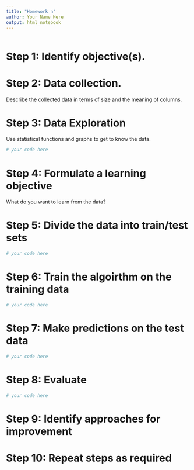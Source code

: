 ```yaml
---
title: "Homework n"
author: Your Name Here
output: html_notebook
---
```

```r

```

# Step 1: Identify objective(s).

# Step 2: Data collection.

Describe the collected data in terms of size and the meaning of columns.

# Step 3: Data Exploration

Use statistical functions and graphs to get to know the data.

```r
# your code here
```

# Step 4: Formulate a learning objective

What do you want to learn from the data?

# Step 5: Divide the data into train/test sets

```r
# your code here
```

# Step 6: Train the algoirthm on the training data

```r
# your code here
```

# Step 7: Make predictions on the test data

```r
# your code here
```

# Step 8: Evaluate 


```r
# your code here
```

# Step 9: Identify approaches for improvement

# Step 10: Repeat steps as required

